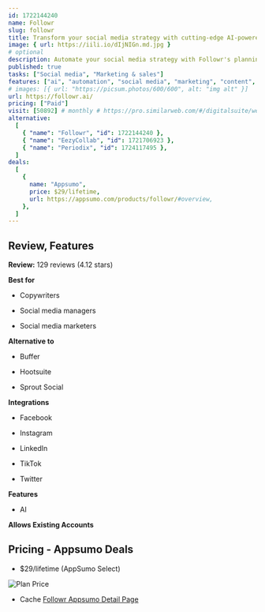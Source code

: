 ```yaml
---
id: 1722144240
name: Followr
slug: followr
title: Transform your social media strategy with cutting-edge AI-powered tools
image: { url: https://iili.io/dIjNIGn.md.jpg }
# optional
description: Automate your social media strategy with Followr's planning, scheduling, and calendar toolsCreate engaging content for your audience and measure your social media performance
published: true
tasks: ["Social media", "Marketing & sales"]
features: ["ai", "automation", "social media", "marketing", "content", "plan"]
# images: [{ url: "https://picsum.photos/600/600", alt: "img alt" }]
url: https://followr.ai/
pricing: ["Paid"]
visit: [50892] # monthly # https://pro.similarweb.com/#/digitalsuite/websiteanalysis/home
alternative:
  [
    { "name": "Followr", "id": 1722144240 },
    { "name": "EezyCollab", "id": 1721706923 },
    { "name": "Periodix", "id": 1724117495 },
  ]
deals:
  [
    {
      name: "Appsumo",
      price: $29/lifetime,
      url: https://appsumo.com/products/followr/#overview,
    },
  ]
---
```


## Review, Features

**Review:** 129 reviews (4.12 stars)

**Best for**

- Copywriters

- Social media managers

- Social media marketers

**Alternative to**

- Buffer

- Hootsuite

- Sprout Social

**Integrations**

- Facebook

- Instagram

- LinkedIn

- TikTok

- Twitter

**Features**

- AI

**Allows Existing Accounts**

## Pricing - Appsumo Deals

- $29/lifetime (AppSumo Select)

<Img src="https://iili.io/dIwEizu.png" alt="Plan Price" />

- Cache [Followr Appsumo Detail Page](https://iili.io/dIwEmdB.png)
